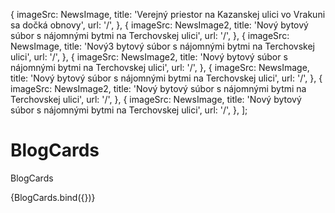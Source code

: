 

  {
    imageSrc: NewsImage,
    title: 'Verejný priestor na Kazanskej ulici vo Vrakuni sa dočká obnovy',
    url: '/',
  },
  {
    imageSrc: NewsImage2,
    title: 'Nový bytový súbor s nájomnými bytmi na Terchovskej ulici',
    url: '/',
  },
  {
    imageSrc: NewsImage,
    title: 'Nový3 bytový súbor s nájomnými bytmi na Terchovskej ulici',
    url: '/',
  },
  {
    imageSrc: NewsImage2,
    title: 'Nový bytový súbor s nájomnými bytmi na Terchovskej ulici',
    url: '/',
  },
  {
    imageSrc: NewsImage,
    title: 'Nový bytový súbor s nájomnými bytmi na Terchovskej ulici',
    url: '/',
  },
  {
    imageSrc: NewsImage2,
    title: 'Nový bytový súbor s nájomnými bytmi na Terchovskej ulici',
    url: '/',
  },
  {
    imageSrc: NewsImage,
    title: 'Nový bytový súbor s nájomnými bytmi na Terchovskej ulici',
    url: '/',
  },
];

<Meta
  title="components/organisms/Sections/BlogCards"
  decorators={[withDesign]}
/>

# BlogCards

BlogCards

<Canvas>
  <Story
    name="BlogCards"
    args={{
      posts: samplePosts,
    }}
  >
    {BlogCards.bind({})}
  </Story>
</Canvas>

<ArgsTable of={BlogCards} />
